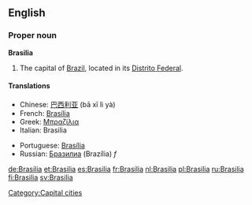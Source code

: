 {{wikipedia}}
==English==

===Proper noun===
'''Brasilia'''
# The capital of [[Brazil]], located in its [[Distrito Federal]].

====Translations====
{{top}}
*Chinese: [[巴西利亚]] (bā xī lì yà)
*French: [[Brasília]]
*Greek: [[Μπραζίλια]]
*Italian: Brasilia
{{mid}}
*Portuguese: [[Brasília]]
*Russian: [[Бразилиа]] (Brazília) ''f''
{{bottom}}

[[Category:Capital cities]]

[[de:Brasilia]]
[[et:Brasilia]]
[[es:Brasilia]]
[[fr:Brasilia]]
[[nl:Brasilia]]
[[pl:Brasilia]]
[[ru:Brasilia]]
[[fi:Brasilia]]
[[sv:Brasilia]]